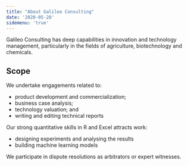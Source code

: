 ```yaml
---
title: "About Galileo Consulting"
date: '2020-05-28'
sidemenu: 'true'
---
```


Galileo Consulting has deep capabilities in innovation and technology management, particularly in the fields of agriculture, biotechnology and chemicals.

## Scope

We undertake engagements related to:

* product development and commercialization;
* business case analysis; 
* technology valuation; and
* writing and editing technical reports

Our strong quantitative skills in R and Excel attracts work:

* designing experiments and analysing the results
* building machine learning models

We participate in dispute resolutions as arbitrators or expert witnesses.
